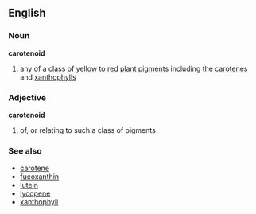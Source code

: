 ==English==
===Noun===
{{wikipedia}}
'''carotenoid'''
#{{chemistry}} any of a [[class]] of [[yellow]] to [[red]]  [[plant]] [[pigment]]s including the [[carotene]]s and [[xanthophyll]]s
===Adjective===
'''carotenoid'''
#{{chemistry}} of, or relating to such a class of pigments
===See also===
*[[carotene]]
*[[fucoxanthin]]
*[[lutein]]
*[[lycopene]]
*[[xanthophyll]]